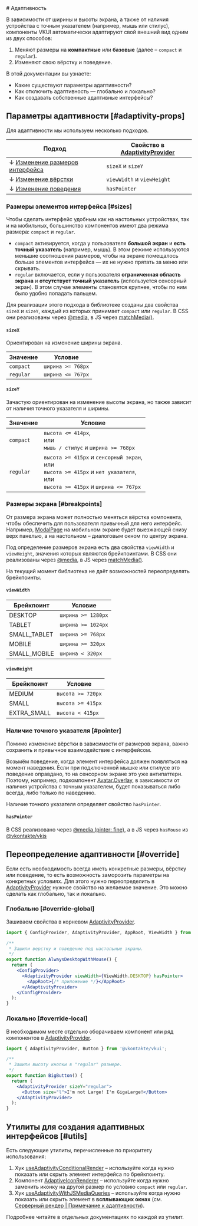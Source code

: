 <Overview>
# Адаптивность

В зависимости от ширины и высоты экрана, а также от наличия устройства с точным указателем (например, мышь или стилус), компоненты
VKUI автоматически адаптируют свой внешний вид одним из двух способов:

1. Меняют размеры на **компактные** или **базовые** (далее – `compact` и `regular`).
2. Изменяют свою вёрстку и поведение.

В этой документации вы узнаете:

- Какие существуют параметры адаптивности?
- Как отключить адаптивность — глобально и локально?
- Как создавать собственные адаптивные интерфейсы?

</Overview>

## Параметры адаптивности [#adaptivity-props]

Для адаптивности мы используем несколько подходов.

| Подход                                    | Свойство в [AdaptivityProvider](/components/adaptivity-provider) |
| ----------------------------------------- | ---------------------------------------------------------------- |
| ↓ [Изменение размеров интерфейса](#sizes) | `sizeX` и `sizeY`                                                |
| ↓ [Изменение вёрстки](#breakpoints)       | `viewWidth` и `viewHeight`                                       |
| ↓ [Изменение поведения](#pointer)         | `hasPointer`                                                     |

### Размеры элементов интерфейса [#sizes]

Чтобы сделать интерфейс удобным как на настольных устройствах, так и на мобильных, большинство компонентов имеют два режима размера:
`compact` и `regular`.

- `compact` активируется, когда у пользователя **большой экран** и **есть точный указатель** (например, мышь). В этом режиме
  используются меньшие соотношения размеров, чтобы на экране помещалось больше элементов интерфейса — их не нужно прятать за меню
  или скрывать.
- `regular` включается, если у пользователя **ограниченная область экрана** и **отсутствует точный указатель** (используется
  сенсорный экран). В этом случае элементы становятся крупнее, чтобы по ним было удобно попадать пальцем.

Для реализации этого подхода в библиотеке созданы два свойства `sizeX` и `sizeY`, каждый из которых принимает `compact` или
`regular`. В CSS они реализованы через [@media](https://developer.mozilla.org/en-US/docs/Web/CSS/@media), в JS через
[matchMedia()](https://developer.mozilla.org/en-US/docs/Web/API/Window/matchMedia).

#### `sizeX`

Ориентирован на изменение ширины экрана.

| Значение  | Условие           |
| --------- | ----------------- |
| `compact` | `ширина >= 768px` |
| `regular` | `ширина <= 767px` |

#### `sizeY`

Зачастую ориентирован на изменение высоты экрана, но также зависит от наличия точного указателя и ширины.

| Значение  | Условие                                                                                                                                   |
| --------- | ----------------------------------------------------------------------------------------------------------------------------------------- |
| `compact` | `высота <= 414px`,<br/>или<br/>`мышь / стилус` и `ширина >= 768px`                                                                        |
| `regular` | `высота >= 415px` и `сенсорный экран`,<br/>или<br/>`высота >= 415px` и `нет указателя`,<br/>или<br/>`высота >= 415px` и `ширина <= 767px` |

### Размеры экрана [#breakpoints]

От размера экрана может полностью меняться вёрстка компонента, чтобы обеспечить для пользователя привычный для него интерфейс.
Например, [ModalPage](/components/modal-page) на мобильном экране будет выезжающей снизу верх панелью, а на настольном – диалоговым
окном по центру экрана.

Под определение размеров экрана есть два свойства `viewWidth` и `viewHeight`, значения которых являются брейкпоинтами. В CSS они
реализованы через [@media](https://developer.mozilla.org/en-US/docs/Web/CSS/@media), в JS через
[matchMedia()](https://developer.mozilla.org/en-US/docs/Web/API/Window/matchMedia).

<Callout>

На текущий момент библиотека не даёт возможностей переопределять брейкпоинты.

</Callout>

#### `viewWidth`

| Брейкпоинт   | Условие            |
| ------------ | ------------------ |
| DESKTOP      | `ширина >= 1280px` |
| TABLET       | `ширина >= 1024px` |
| SMALL_TABLET | `ширина >= 768px`  |
| MOBILE       | `ширина >= 320px`  |
| SMALL_MOBILE | `ширина < 320px`   |

#### `viewHeight`

| Брейкпоинт  | Условие           |
| ----------- | ----------------- |
| MEDIUM      | `высота >= 720px` |
| SMALL       | `высота >= 415px` |
| EXTRA_SMALL | `высота < 415px`  |

### Наличие точного указателя [#pointer]

Помимо изменение вёрстки в зависимости от размеров экрана, важно сохранить и привычное взаимодействие с интерфейсом.

Возьмём поведение, когда элемент интерфейса должен появляться на момент наведения. Если при подключенной мышке или стилусе это
поведение оправдано, то на сенсорном экране это уже антипаттерн. Поэтому, например, подкомпонент [Avatar.Overlay](/components/avatar#наложение),
в зависимости от наличия устройства с точным указателем, будет показываться либо всегда, либо только по наведению.

Наличие точного указателя определяет свойство `hasPointer`.

#### `hasPointer`

В CSS реализовано через [@media (pinter: fine)](https://developer.mozilla.org/en-US/docs/Web/CSS/@media/pointer#fine), а в JS через
`hasMouse` из [@vkontakte/vkjs](https://www.npmjs.com/package/@vkontakte/vkjs)

## Переопределение адаптивности [#override]

Если есть необходимость всегда иметь конкретные размеры, вёрстку или поведение, то есть возможность заморозить параметры на
конкретных условиях. Для этого нужно переопределить в [AdaptivityProvider](/components/adaptivity-provider) нужное свойство
на желаемое значение. Это можно сделать как глобально, так и локально.

### Глобально [#override-global]

Зашиваем свойства в корневом [AdaptivityProvider](/components/adaptivity-provider).

```jsx filename="index.js" {9}
import { ConfigProvider, AdaptivityProvider, AppRoot, ViewWidth } from '@vkontakte/vkui';

/**
 * Зашили верстку и поведение под настольные экраны.
 */
export function AlwaysDesktopWithMouse() {
  return (
    <ConfigProvider>
      <AdaptivityProvider viewWidth={ViewWidth.DESKTOP} hasPointer>
        <AppRoot>{/* приложение */}</AppRoot>
      </AdaptivityProvider>
    </ConfigProvider>
  );
}
```

### Локально [#override-local]

В необходимом месте отдельно оборачиваем компонент или ряд компонентов в [AdaptivityProvider](/components/adaptivity-provider).

```jsx {8}
import { AdaptivityProvider, Button } from '@vkontakte/vkui';

/**
 * Зашили высоту кнопки в "regular" размере.
 */
export function BigButton() {
  return (
    <AdaptivityProvider sizeY="regular">
      <Button size="l">I'm not Large! I'm GigaLarge!</Button>
    </AdaptivityProvider>
  );
}
```

## Утилиты для создания адаптивных интерфейсов [#utils]

Есть следующие утилиты, перечисленные по приоритету использования:

1. Хук [useAdaptivityConditionalRender](/components/use-adaptivity-conditional-render) – используйте когда нужно показать или
   скрыть элемент интерфейса по брейкпоинту.
1. Компонент [AdaptiveIconRenderer](/components/adaptive-icon-renderer) – используйте когда нужно заменить иконку на другой размер
   по условию `compact` или `regular`.
1. Хук [useAdaptivityWithJSMediaQueries](/components/use-adaptivity-with-js-media-queries) – используйте когда нужно показать или
   скрыть элемент в **всплывающих окнах** (см. [Серверный рендер | Примечание к адаптивности](/overview/ssr#adaptivity-note)).

Подробнее читайте в отдельных документациях по каждой из утилит.
